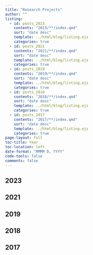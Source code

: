 ```yaml
---
title: "Research Projects"
author: ""
listing:
  - id: posts_2023
    contents: "2023/**/index.qmd"
    sort: "date desc"
    template: ../html/blog/listing.ejs
    categories: true
  - id: posts_2021
    contents: "2021/**/index.qmd"
    sort: "date desc"
    template: ../html/blog/listing.ejs
    categories: true 
  - id: posts_2019
    contents: "2019/**/index.qmd"
    sort: "date desc"
    template: ../html/blog/listing.ejs
    categories: true
  - id: posts_2018
    contents: "2018/**/index.qmd"
    sort: "date desc"
    template: ../html/blog/listing.ejs
    categories: true
  - id: posts_2017
    contents: "2017/**/index.qmd"
    sort: "date desc"
    template: ../html/blog/listing.ejs
    categories: true                  
page-layout: full
toc-title: Year
toc-location: left
date-format: "MMMM D, YYYY"
code-tools: false
comments: false
---
```


## 2023

:::{#posts_2023}
:::

## 2021
:::{#posts_2021}
:::

## 2019
:::{#posts_2019}
:::


## 2018
:::{#posts_2018}
:::

## 2017
:::{#posts_2017}
:::

